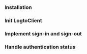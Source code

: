 

<PythonGuideTip />

### Installation

<Installation />

### Init LogtoClient

<InitLogtoClient />

### Implement sign-in and sign-out

<ImplementSignInAndSignOutRoutes />

### Handle authentication status

<HandleAuthenticationStatus />

<TestYourIntegration sdk="Python" />
